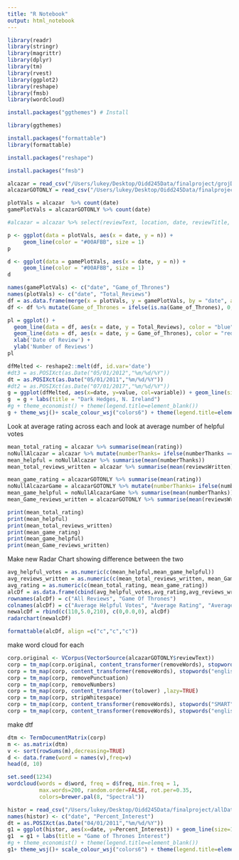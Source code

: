 ---
title: "R Notebook"
output: html_notebook
---

```{r}
library(readr)
library(stringr)
library(magrittr)
library(dplyr)
library(tm)
library(rvest)
library(ggplot2)
library(reshape)
library(fmsb)
library(wordcloud)
```
```{r}
install.packages("ggthemes") # Install 

library(ggthemes) 
```
```{r}
install.packages("formattable")
library(formattable)
```

```{r include=FALSE}
install.packages("reshape")
```

```{r include=FALSE}
install.packages("fmsb")
```

```{r}
alcazar = read_csv("/Users/lukey/Desktop/Oidd245Data/finalproject/grojData/grojfirstclean.csv")
alcazarGOTONLY = read_csv("/Users/lukey/Desktop/Oidd245Data/finalproject/grojData/grojgameclean.csv")

```


```{r}
plotVals = alcazar  %>% count(date) 
gamePlotVals = alcazarGOTONLY %>% count(date)

```

```{r}
#alcazar = alcazar %>% select(reviewText, location, date, reviewTitle, rating, reviewsWritten, numberThanks)
```

```{r}
p <- ggplot(data = plotVals, aes(x = date, y = n)) + 
     geom_line(color = "#00AFBB", size = 1)
p
```

```{r}
d <- ggplot(data = gamePlotVals, aes(x = date, y = n)) + 
     geom_line(color = "#00AFBB", size = 1)
d
```
```{r}
names(gamePlotVals) <- c("date", "Game_of_Thrones")
names(plotVals) <- c("date", "Total_Reviews")
df = as.data.frame(merge(x = plotVals, y = gamePlotVals, by = "date", all = TRUE))
df <- df %>% mutate(Game_of_Thrones = ifelse(is.na(Game_of_Thrones), 0, Game_of_Thrones))

```

```{r}
pl = ggplot() + 
  geom_line(data = df, aes(x = date, y = Total_Reviews), color = "blue") +
  geom_line(data = df, aes(x = date, y = Game_of_Thrones), color = "red") +
  xlab('Date of Review') +
  ylab('Number of Reviews')
pl
```
```{r}
dfMelted <- reshape2::melt(df, id.var='date')
#dt3 = as.POSIXct(as.Date("05/01/2012","%m/%d/%Y"))
dt = as.POSIXct(as.Date("05/01/2011","%m/%d/%Y"))
#dt2 = as.POSIXct(as.Date("07/01/2017","%m/%d/%Y"))
g = ggplot(dfMelted, aes(x=date, y=value, col=variable)) + geom_line(size=1.3) + geom_vline(xintercept=as.numeric(dt), linetype=4, size = 1,3)
g  = g + labs(title = "Dark Hedges, N. Ireland") 
#g + theme_economist() + theme(legend.title=element_blank())
g + theme_wsj()+ scale_colour_wsj("colors6") + theme(legend.title=element_blank()) 

```
Look at average rating across each and look at average number of helpful votes
```{r}
mean_total_rating = alcazar %>% summarise(mean(rating))
noNullAlcazar = alcazar %>% mutate(numberThanks= ifelse(numberThanks == "null", 0, numberThanks))
mean_helpful = noNullAlcazar %>% summarise(mean(numberThanks))
mean_total_reviews_written = alcazar %>% summarise(mean(reviewsWritten))

mean_game_rating = alcazarGOTONLY %>% summarise(mean(rating))
noNullAlcazarGame = alcazarGOTONLY %>% mutate(numberThanks= ifelse(numberThanks == "null", 0, numberThanks))
mean_game_helpful = noNullAlcazarGame %>% summarise(mean(numberThanks))
mean_Game_reviews_written = alcazarGOTONLY %>% summarise(mean(reviewsWritten))

print(mean_total_rating)
print(mean_helpful)
print(mean_total_reviews_written)
print(mean_game_rating)
print(mean_game_helpful)
print(mean_Game_reviews_written)

```
Make new Radar Chart showing difference between the two
```{r}
avg_helpful_votes = as.numeric(c(mean_helpful,mean_game_helpful))
avg_reviews_written = as.numeric(c(mean_total_reviews_written, mean_Game_reviews_written))
avg_rating = as.numeric(c(mean_total_rating, mean_game_rating))
alcDf = as.data.frame(cbind(avg_helpful_votes,avg_rating,avg_reviews_written))
rownames(alcDf) = c("All Reviews", "Game Of Thrones")
colnames(alcDf) = c("Average Helpful Votes", "Average Rating", "Average Reviews Written by User")
newalcDf = rbind(c(110,5.0,210), c(0,0.0,0), alcDf)
radarchart(newalcDf)

```
```{r}
formattable(alcDf, align =c("c","c","c"))
```

make word cloud for each
```{r}
corp.original <- VCorpus(VectorSource(alcazarGOTONLY$reviewText))
corp = tm_map(corp.original, content_transformer(removeWords), stopwords("SMART") ,lazy=TRUE)
corp = tm_map(corp, content_transformer(removeWords), stopwords("english") ,lazy=TRUE)
corp = tm_map(corp, removePunctuation) 
corp = tm_map(corp, removeNumbers) 
corp = tm_map(corp, content_transformer(tolower) ,lazy=TRUE)
corp = tm_map(corp, stripWhitespace)
corp = tm_map(corp, content_transformer(removeWords), stopwords("SMART") ,lazy=TRUE)
corp = tm_map(corp, content_transformer(removeWords), stopwords("english") ,lazy=TRUE)
```

make dtf
```{r}
dtm <- TermDocumentMatrix(corp)
m <- as.matrix(dtm)
v <- sort(rowSums(m),decreasing=TRUE)
d <- data.frame(word = names(v),freq=v)
head(d, 10)
```

```{r}
set.seed(1234)
wordcloud(words = d$word, freq = d$freq, min.freq = 1,
          max.words=200, random.order=FALSE, rot.per=0.35, 
          colors=brewer.pal(8, "Spectral"))
```


```{r}
histor = read_csv("/Users/lukey/Desktop/Oidd245Data/finalproject/allData/interest.csv")
names(histor) <- c("date", "Percent_Interest")
dt = as.POSIXct(as.Date("04/01/2011","%m/%d/%Y"))
g1 = ggplot(histor, aes(x=date, y=Percent_Interest)) + geom_line(size=1.3) + geom_vline(xintercept=as.numeric(dt), linetype=4, size = 1,3)
g1  = g1 + labs(title = "Game of Thrones Interest") 
#g + theme_economist() + theme(legend.title=element_blank())
g1+ theme_wsj()+ scale_colour_wsj("colors6") + theme(legend.title=element_blank()) 

```




